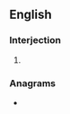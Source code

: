 ==English==

===Interjection===
{{en-interj}}

# {{lb|en|baseball}} {{n-g|Used by an [[umpire]] to [[invite]] the next [[batter]] to the [[batter's box]], especially at the [[beginning]] of a [[half]]-[[inning]].}}

===Anagrams===
* {{anagrams|en|a=abeprttu|butt-rape}}